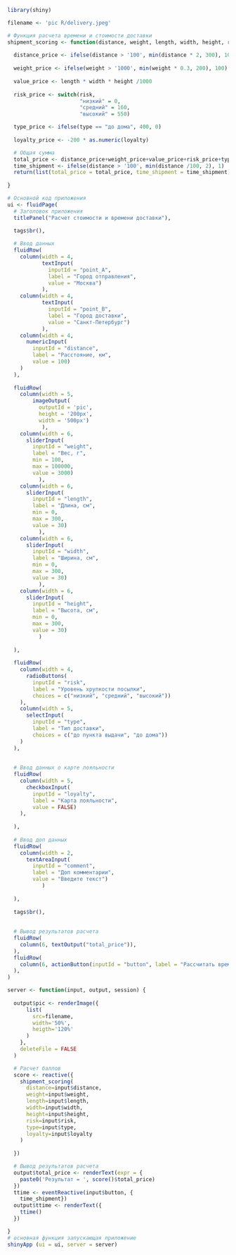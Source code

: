 ```{r}
library(shiny)

filename <- 'pic R/delivery.jpeg'

# Функция расчета времени и стоимости доставки
shipment_scoring <- function(distance, weight, length, width, height, risk, type, loyalty) {
  
  distance_price <- ifelse(distance > '100', min(distance * 2, 300), 100)
  
  weight_price <- ifelse(weight > '1000', min(weight * 0.3, 200), 100)
  
  value_price <- length * width * height /1000
  
  risk_price <- switch(risk,
                       "низкий" = 0,
                       "средний" = 160,
                       "высокий" = 550)

  type_price <- ifelse(type == "до дома", 400, 0)
  
  loyalty_price <- -200 * as.numeric(loyalty)

  # Общая сумма 
  total_price <- distance_price+weight_price+value_price+risk_price+type_price+loyalty_price
  time_shipment <- ifelse(distance > '100', min(distance /100, 2), 1)
  return(list(total_price = total_price, time_shipment = time_shipment))
 
}

# Основной код приложения
ui <- fluidPage(
  # Заголовок приложения
  titlePanel("Расчет стоимости и времени доставки"),

  tags$br(),
  
  # Ввод данных
  fluidRow(
    column(width = 4, 
           textInput(
             inputId = "point_A", 
             label = "Город отправления", 
             value = "Москва")
           ),
    column(width = 4, 
           textInput(
             inputId = "point_B", 
             label = "Город доставки", 
             value = "Санкт-Петербург")
           ),
    column(width = 4,
      numericInput(
        inputId = "distance", 
        label = "Расстояние, км", 
        value = 100)
    )
  ),
  
  fluidRow(
    column(width = 5,
        imageOutput(
          outputId = 'pic',
          height = '200px', 
          width = '500px') 
           ),
    column(width = 6, 
      sliderInput(
        inputId = "weight", 
        label = "Вес, г",
        min = 100,
        max = 100000,
        value = 3000)
          ),
    column(width = 6, 
      sliderInput(
        inputId = "length", 
        label = "Длина, см",
        min = 0,
        max = 300,
        value = 30)
          ),
    column(width = 6, 
      sliderInput(
        inputId = "width", 
        label = "Ширина, см",
        min = 0,
        max = 300,
        value = 30)
          ),
    column(width = 6, 
      sliderInput(
        inputId = "height", 
        label = "Высота, см",
        min = 0,
        max = 300,
        value = 30)
          )
    
  ),
  
  fluidRow(
    column(width = 4,
      radioButtons(
        inputId = "risk", 
        label = "Уровень хрупкости посылки", 
        choices = c("низкий", "средний", "высокий"))
    ),
    column(width = 5,
      selectInput(
        inputId = "type", 
        label = "Тип доставки", 
        choices = c("до пункта выдачи", "до дома"))
    )
  ),
  
  
  # Ввод данных о карте лояльности
  fluidRow(
    column(width = 5,
      checkboxInput(
        inputId = "loyalty", 
        label = "Карта лояльности", 
        value = FALSE)
    ),
  
  ),
  
  # Ввод доп данных  
  fluidRow(
    column(width = 2,
      textAreaInput(
        inputId = "comment", 
        label = "Доп комментарии", 
        value = "Введите текст")
           )
   
  ),
  
  tags$br(),
  
  
  # Вывод результатов расчета
  fluidRow(
    column(6, textOutput("total_price")),
  ),
  fluidRow(
    column(6, actionButton(inputId = "button", label = "Рассчитать время"))
  ),
)

server <- function(input, output, session) {
  
  output$pic <- renderImage({
      list(
        src=filename,
        width='50%',
        heigth='120%'
      )
    },
    deleteFile = FALSE
  )

  # Расчет баллов
  score <- reactive({
    shipment_scoring(
      distance=input$distance, 
      weight=input$weight, 
      length=input$length, 
      width=input$width, 
      height=input$height, 
      risk=input$risk, 
      type=input$type, 
      loyalty=input$loyalty
    )
   
  })

  # Вывод результатов расчета
  output$total_price <- renderText(expr = {
    paste0('Результат = ', score()$total_price)
  })
  ttime <- eventReactive(input$button, {
    time_shipment})
  output$ttime <- renderText({
    ttime()
  })

}
# основная функция запускающая приложение
shinyApp (ui = ui, server = server)  
  
```
